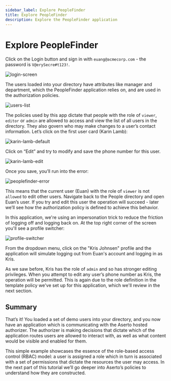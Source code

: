 ```yaml
---
sidebar_label: Explore PeopleFinder
title: Explore PeopleFinder
description: Explore the PeopleFinder application
---
```


# Explore PeopleFinder

Click on the Login button and sign in with `euang@acmecorp.com` - the password is `V@erySecre#t123!`.

![login-screen](/getting-started-acmecorp/login-screen.png)

The users loaded into your directory have attributes like manager and department, which the PeopleFinder application relies on, and are used in the authorization policies.

![users-list](/getting-started-acmecorp/users-list.png)

The policies used by this app dictate that people with the role of `viewer`, `editor` or `admin` are allowed to access and view the list of all users in the directory. They also govern who may make changes to a user’s contact information. Let’s click on the first user card (Karin Lamb):

![karin-lamb-default](/getting-started-acmecorp/karin-lamb-default.png)

Click on “Edit” and try to modify and save the phone number for this user.

![karin-lamb-edit](/getting-started-acmecorp/karin-lamb-edit.png)

Once you save, you’ll run into the error:

![peoplefinder-error](/getting-started-acmecorp/peoplefinder-error.png)

This means that the current user (Euan) with the role of `viewer` is not `allowed` to edit other users. Navigate back to the People directory and open Euan’s user. If you try and edit this user the operation will succeed - later we’ll see how the authorization policy is defined to achieve this behavior.

In this application, we're using an impersonation trick to reduce the friction of logging off and logging back on. At the top right corner of the screen you'll see a profile switcher:

![profile-switcher](/getting-started-acmecorp/profile-switcher.png)

From the dropdown menu, click on the "Kris Johnsen" profile and the application will simulate logging out from Euan's account and logging in as Kris.

As we saw before, Kris has the role of `admin` and so has stronger editing privileges. When you attempt to edit any user’s phone number as Kris, the operation will be permitted. This is again due to the role definition in the template policy we've set up for this application, which we'll review in the next section.

## Summary

That’s it! You loaded a set of demo users into your directory, and you now have an application which is communicating with the Aserto hosted authorizer. The authorizer is making decisions that dictate which of the application routes users are allowed to interact with, as well as what content would be visible and enabled for them.

This simple example showcases the essence of the role-based access control (RBAC) model: a user is assigned a role which in turn is associated with a set of permissions that dictate the resources the user may access. In the next part of this tutorial we’ll go deeper into Aserto’s policies to understand how they are constructed.
